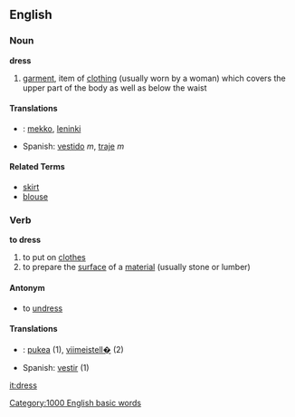 ==English==
===Noun===
'''dress'''
#[[garment]], item of [[clothing]] (usually worn by a woman) which covers the upper part of the body as well as below the waist

====Translations====
*{{msg:fi}}: [[mekko]], [[leninki]]
*Spanish: [[vestido]] ''m'', [[traje]] ''m''

====Related Terms====
*[[skirt]]
*[[blouse]]


===Verb===
'''to dress'''
#to put on [[clothes]]
#to prepare the [[surface]] of a [[material]] (usually stone or lumber)

====Antonym====
*to [[undress]]

====Translations====
*{{msg:fi}}: [[pukea]] (1), [[viimeistell�]] (2)
*Spanish: [[vestir]] (1)

[[it:dress]]
[[Category:1000 English basic words]]